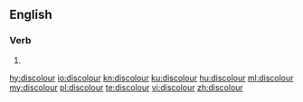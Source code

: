 ==English==

===Verb===
{{en-verb}}

# {{alternative spelling of|discolor|from=British|from2=Canadian|lang=en}}

[[hy:discolour]]
[[io:discolour]]
[[kn:discolour]]
[[ku:discolour]]
[[hu:discolour]]
[[ml:discolour]]
[[my:discolour]]
[[pl:discolour]]
[[te:discolour]]
[[vi:discolour]]
[[zh:discolour]]